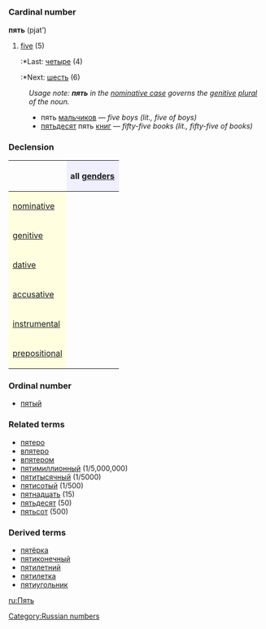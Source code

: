 =={{ru}}==
[[Category:Russian numbers]]
=== Cardinal number ===
'''пять''' (pjat’)

#[[five]] (5)
#:*Last: [[четыре]] (4)
#:*Next: [[шесть]] (6)

:''Usage note: '''''пять''''' in the [[nominative case]] governs the [[genitive]] [[plural]] of the noun.''
:*пять [[мальчик|мальчиков]] — ''five boys (lit., five of boys)''
:*[[пятьдесят]] пять [[книга|книг]] — ''fifty-five books (lit., fifty-five of books)''

===Declension===
{| border="1" cellpadding="4" cellspacing="0"
!
! style="background-color: #EFEFFF" align="center"|all [[gender]]s
|-
! style="background-color: #FFFFE0" align="left"|[[nominative case|nominative]]
| align="center"|{{Unicode|пять}}
|-
! style="background-color: #FFFFE0" align="left"|[[genitive case|genitive]]
| align="center"|{{Unicode|пяти́}}
|-
! style="background-color: #FFFFE0" align="left"|[[dative case|dative]]
| align="center"|{{Unicode|пяти́}}
|-
! style="background-color: #FFFFE0" align="left"|[[accusative case|accusative]]
| align="center"|{{Unicode|пять}}
|-
! style="background-color: #FFFFE0" align="left"|[[instrumental case|instrumental]]
| align="center"|{{Unicode|пятью́}}
|-
! style="background-color: #FFFFE0" align="left"|[[prepositional case|prepositional]]
| align="center"|{{Unicode|о пяти́}}
|}

===Ordinal number===
*[[пятый]]

===Related terms===
*[[пятеро]]
*[[впятеро]]
*[[впятером]]
*[[пятимиллионный]] (1/5,000,000)
*[[пятитысячный]] (1/5000)
*[[пятисотый]] (1/500)
*[[пятнадцать]] (15)
*[[пятьдесят]] (50)
*[[пятьсот]] (500)

===Derived terms===
*[[пятёрка]]
*[[пятиконечный]]
*[[пятилетний]]
*[[пятилетка]]
*[[пятиугольник]]

[[ru:Пять]]